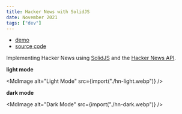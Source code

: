```yaml
---
title: Hacker News with SolidJS
date: November 2021
tags: ["dev"]
---
```



- [demo](https://enochchau.com/hn)
- [source code](https://github.com/enochchau/hn)

Implementing Hacker News using [SolidJS](https://github.com/solidjs/solid) and
the [Hacker News API](https://github.com/HackerNews/API).

**light mode**

<MdImage alt="Light Mode" src={import("./hn-light.webp")} />

**dark mode**

<MdImage alt="Dark Mode" src={import("./hn-dark.webp")} />
